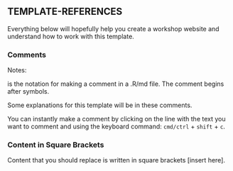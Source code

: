 ## TEMPLATE-REFERENCES {-}

Everything below will hopefully help you create a workshop website and understand how to work with this template.


### Comments
 
Notes:

<!--- comment ---> is the notation for making a comment in a .R/md file. The comment begins after <!--- and ends after the FIRST ---> symbols.

<!-- This is a comment. --> Some explanations for this template will be in these comments.

You can instantly make a comment by clicking on the line with the text you want to comment and using the keyboard command: `cmd/ctrl` + `shift` + `c`.

### Content in Square Brackets

Content that you should replace is written in square brackets [insert here].
